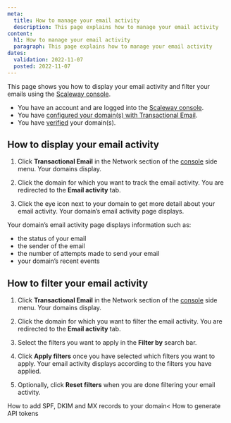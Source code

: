 ```yaml
---
meta:
  title: How to manage your email activity
  description: This page explains how to manage your email activity
content:
  h1: How to manage your email activity
  paragraph: This page explains how to manage your email activity
dates:
  validation: 2022-11-07
  posted: 2022-11-07
---
```


This page shows you how to display your email activity and filter your emails using the [Scaleway console](https://console.scaleway.com/).

<Message type="requirement">

  - You have an account and are logged into the [Scaleway console](https://console.scaleway.com/).
  - You have [configured your domain(s) with Transactional Email](/managed-services/transactional-email/how-to/configure-domain-with-transactional-email).
  - You have [verified](/managed-services/transactional-email/how-to/add-spf-dkim-records-to-your-domain) your domain(s).

</Message>

## How to display your email activity

1. Click **Transactional Email** in the Network section of the [console](https://console.scaleway.com/) side menu. Your domains display.

2. Click the domain for which you want to track the email activity. You are redirected to the **Email activity** tab.

3. Click the eye icon next to your domain to get more detail about your email activity. Your domain’s email activity page displays.

<Message type="note">

 Your domain’s email activity page displays information such as:

 - the status of your email
 - the sender of the email
 - the number of attempts made to send your email
 - your domain’s recent events

</Message>

## How to filter your email activity

1. Click **Transactional Email** in the Network section of the [console](https://console.scaleway.com/) side menu. Your domains display.

2. Click the domain for which you want to filter the email activity. You are redirected to the **Email activity** tab.

3. Select the filters you want to apply in the **Filter by** search bar.

    <Lightbox src="scaleway_filter_email_activity.webp" alt="" />

4. Click **Apply filters** once you have selected which filters you want to apply. Your email activity displays according to the filters you have applied.

    <Lightbox src="scaleway_filtered_emails.webp" alt="" />

5. Optionally, click **Reset filters** when you are done filtering your email activity.

<Lightbox src="scaleway_reset_filters.webp" alt="" />

<Navigation title="See Also">
  <PreviousButton to="/managed-services/transactional-email/how-to/add-spf-dkim-records-to-your-domain/">How to add SPF, DKIM and MX records to your domain<</PreviousButton>
  <NextButton to="/managed-services/transactional-email/how-to/generate-api-tokens/">How to generate API tokens</NextButton>
</Navigation>

